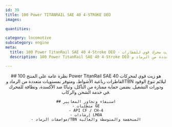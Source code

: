 ```yaml
---
id: 39
title: 100 Power TITANRAIL SAE 40 4-STROKE DEO
images:

quantities:

category: locomotive
subcategory: engine
meta:
  title: 100 Power TitanRail SAE 40 4-Stroke DEO - زيت محرك قوي للقطارات
  description: 100 Power TitanRail SAE 40 4-Stroke DEO هو زيت محرك قوي مُصمم لمحركات القاطرات رباعية الأشواط. متوفر بمستويات متعددة من الرماد وTBN ليلائم تنوع الوقود ودورات التشغيل، ويوفر حماية ممتازة من التآكل، وثباتًا ضد الأكسدة، ونظافة فائقة للمحرك لعمليات الشحن والركاب. يلبي متطلبات GE ومعايير API CF / CH-4 وإرشادات LMOA.

---
```


<Header>
    ## نظرة عامة على المنتج
    100 Power TitanRail SAE 40 هو زيت قوي لمحركات القاطرات رباعية
    الأشواط، ومتوفر بمستويات متعددة من الرماد وTBN ليلائم تنوع الوقود
    ودورات التشغيل. يضمن حماية ممتازة من التآكل، وثباتًا ضد الأكسدة،
    ونظافة للمحرك في خدمة الشحن والركاب.

    ## استيفاء وتجاوز المعايير
    - متطلبات GE
    - API CF / CH-4
    - إرشادات LMOA
    - مواصفات الرماد/TBN المنخفضة والمتوسطة والعالية

</Header>

